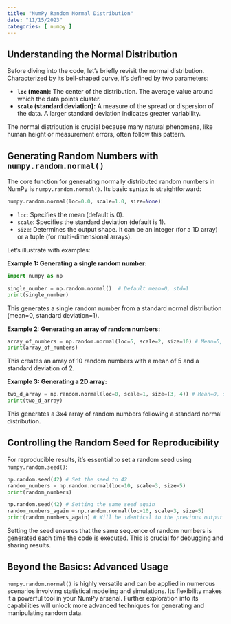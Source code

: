 ```yaml
---
title: "NumPy Random Normal Distribution"
date: "11/15/2023"
categories: [ numpy ]
---
```


## Understanding the Normal Distribution

Before diving into the code, let's briefly revisit the normal distribution.  Characterized by its bell-shaped curve, it's defined by two parameters:

* **`loc` (mean):**  The center of the distribution.  The average value around which the data points cluster.
* **`scale` (standard deviation):**  A measure of the spread or dispersion of the data. A larger standard deviation indicates greater variability.

The normal distribution is crucial because many natural phenomena, like human height or measurement errors, often follow this pattern.


## Generating Random Numbers with `numpy.random.normal()`

The core function for generating normally distributed random numbers in NumPy is `numpy.random.normal()`.  Its basic syntax is straightforward:

```python
numpy.random.normal(loc=0.0, scale=1.0, size=None)
```

* `loc`:  Specifies the mean (default is 0).
* `scale`: Specifies the standard deviation (default is 1).
* `size`:  Determines the output shape.  It can be an integer (for a 1D array) or a tuple (for multi-dimensional arrays).


Let's illustrate with examples:

**Example 1: Generating a single random number:**

```python
import numpy as np

single_number = np.random.normal()  # Default mean=0, std=1
print(single_number)
```

This generates a single random number from a standard normal distribution (mean=0, standard deviation=1).


**Example 2: Generating an array of random numbers:**

```python
array_of_numbers = np.random.normal(loc=5, scale=2, size=10) # Mean=5, std=2, 10 numbers
print(array_of_numbers)
```

This creates an array of 10 random numbers with a mean of 5 and a standard deviation of 2.


**Example 3: Generating a 2D array:**

```python
two_d_array = np.random.normal(loc=0, scale=1, size=(3, 4)) # Mean=0, std=1, 3x4 array
print(two_d_array)
```

This generates a 3x4 array of random numbers following a standard normal distribution.


##  Controlling the Random Seed for Reproducibility

For reproducible results, it's essential to set a random seed using `numpy.random.seed()`:

```python
np.random.seed(42) # Set the seed to 42
random_numbers = np.random.normal(loc=10, scale=3, size=5)
print(random_numbers)

np.random.seed(42) # Setting the same seed again
random_numbers_again = np.random.normal(loc=10, scale=3, size=5)
print(random_numbers_again) # Will be identical to the previous output
```

Setting the seed ensures that the same sequence of random numbers is generated each time the code is executed.  This is crucial for debugging and sharing results.


## Beyond the Basics:  Advanced Usage

`numpy.random.normal()` is highly versatile and can be applied in numerous scenarios involving statistical modeling and simulations.  Its flexibility makes it a powerful tool in your NumPy arsenal.  Further exploration into its capabilities will unlock more advanced techniques for generating and manipulating random data.

